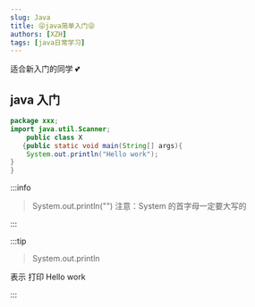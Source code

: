 ```yaml
---
slug: Java
title: 😜java简单入门😜
authors: [XZH]
tags: [java日常学习]
---
```


适合新入门的同学 💕

<!-- truncate -->

## java 入门

```java
package xxx;
import java.util.Scanner;
    public class X
   {public static void main(String[] args){
    System.out.println("Hello work");
}
}
```

:::info

> System.out.println("")
> 注意：System 的首字母一定要大写的

:::

:::tip

> System.out.println

表示 打印
Hello work

:::
